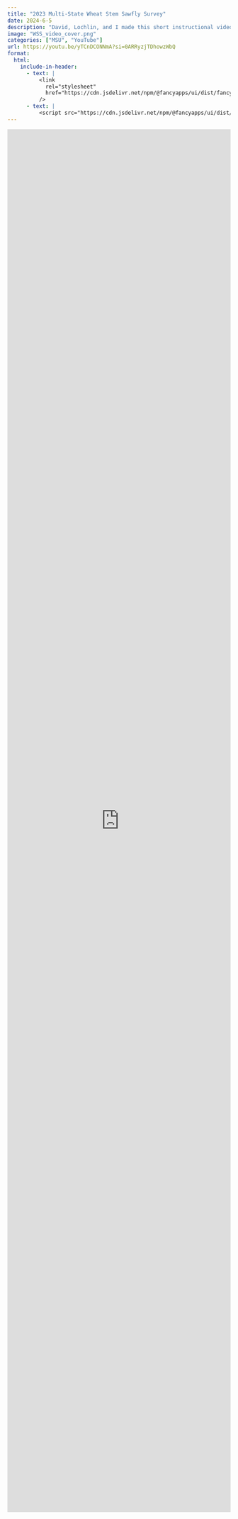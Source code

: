 ```yaml
---
title: "2023 Multi-State Wheat Stem Sawfly Survey"
date: 2024-6-5
description: "David, Lochlin, and I made this short instructional video on how to survey a field for wheat stem sawfly damage. I acted in, filmed, and produced."
image: "WSS_video_cover.png"
categories: ["MSU", "YouTube"]
url: https://youtu.be/yTCnDCONNmA?si=0ARRyzjTDhowzWbQ
format:
  html:
    include-in-header: 
      - text: |
          <link
            rel="stylesheet"
            href="https://cdn.jsdelivr.net/npm/@fancyapps/ui/dist/fancybox.css"
          />
      - text: |
          <script src="https://cdn.jsdelivr.net/npm/@fancyapps/ui/dist/fancybox.umd.js"></script>
---
```


<iframe width="100%" height="80%" src="https://www.youtube.com/embed/yTCnDCONNmA?si=U-k_HCWhzipYKy6k" title="YouTube video player" frameborder="0" allow="accelerometer; autoplay; clipboard-write; encrypted-media; gyroscope; picture-in-picture; web-share" referrerpolicy="strict-origin-when-cross-origin" allowfullscreen></iframe>
